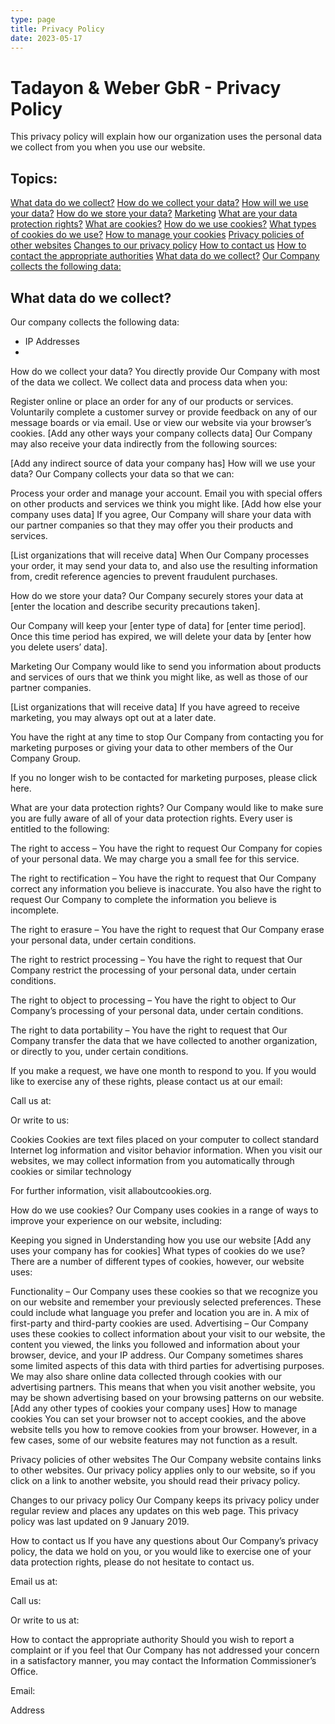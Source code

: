 ```yaml
---
type: page
title: Privacy Policy
date: 2023-05-17
---
```


# Tadayon & Weber GbR - Privacy Policy
This privacy policy will explain how our organization uses the personal
data we collect from you when you use our website.

## Topics:
[What data do we collect?]()
[How do we collect your data?]()
[How will we use your data?]()
[How do we store your data?]()
[Marketing]()
[What are your data protection rights?]()
[What are cookies?]()
[How do we use cookies?]()
[What types of cookies do we use?]()
[How to manage your cookies]()
[Privacy policies of other websites]()
[Changes to our privacy policy]()
[How to contact us]()
[How to contact the appropriate authorities]()
[What data do we collect?]()
[Our Company collects the following data:]()

## What data do we collect?
Our company collects the following data:
- IP Addresses
-  

How do we collect your data?
You directly provide Our Company with most of the data we collect. We collect data and process data when you:

Register online or place an order for any of our products or services.
Voluntarily complete a customer survey or provide feedback on any of our message boards or via email.
Use or view our website via your browser’s cookies.
[Add any other ways your company collects data]
Our Company may also receive your data indirectly from the following sources:

[Add any indirect source of data your company has]
How will we use your data?
Our Company collects your data so that we can:

Process your order and manage your account.
Email you with special offers on other products and services we think you might like.
[Add how else your company uses data]
If you agree, Our Company will share your data with our partner companies so that they may offer you their products and services.

[List organizations that will receive data]
When Our Company processes your order, it may send your data to, and also use the resulting information from, credit reference agencies to prevent fraudulent purchases.

How do we store your data?
Our Company securely stores your data at [enter the location and describe security precautions taken].

Our Company will keep your [enter type of data] for [enter time period]. Once this time period has expired, we will delete your data by [enter how you delete users’ data].

Marketing
Our Company would like to send you information about products and services of ours that we think you might like, as well as those of our partner companies.

[List organizations that will receive data]
If you have agreed to receive marketing, you may always opt out at a later date.

You have the right at any time to stop Our Company from contacting you for marketing purposes or giving your data to other members of the Our Company Group.

If you no longer wish to be contacted for marketing purposes, please click here.

What are your data protection rights?
Our Company would like to make sure you are fully aware of all of your data protection rights. Every user is entitled to the following:

The right to access – You have the right to request Our Company for copies of your personal data. We may charge you a small fee for this service.

The right to rectification – You have the right to request that Our Company correct any information you believe is inaccurate. You also have the right to request Our Company to complete the information you believe is incomplete.

The right to erasure – You have the right to request that Our Company erase your personal data, under certain conditions.

The right to restrict processing – You have the right to request that Our Company restrict the processing of your personal data, under certain conditions.

The right to object to processing – You have the right to object to Our Company’s processing of your personal data, under certain conditions.

The right to data portability – You have the right to request that Our Company transfer the data that we have collected to another organization, or directly to you, under certain conditions.

If you make a request, we have one month to respond to you. If you would like to exercise any of these rights, please contact us at our email:

Call us at:

Or write to us:

Cookies
Cookies are text files placed on your computer to collect standard Internet log information and visitor behavior information. When you visit our websites, we may collect information from you automatically through cookies or similar technology

For further information, visit allaboutcookies.org.

How do we use cookies?
Our Company uses cookies in a range of ways to improve your experience on our website, including:

Keeping you signed in
Understanding how you use our website
[Add any uses your company has for cookies]
What types of cookies do we use?
There are a number of different types of cookies, however, our website uses:

Functionality – Our Company uses these cookies so that we recognize you on our website and remember your previously selected preferences. These could include what language you prefer and location you are in. A mix of first-party and third-party cookies are used.
Advertising – Our Company uses these cookies to collect information about your visit to our website, the content you viewed, the links you followed and information about your browser, device, and your IP address. Our Company sometimes shares some limited aspects of this data with third parties for advertising purposes. We may also share online data collected through cookies with our advertising partners. This means that when you visit another website, you may be shown advertising based on your browsing patterns on our website.
[Add any other types of cookies your company uses]
How to manage cookies
You can set your browser not to accept cookies, and the above website tells you how to remove cookies from your browser. However, in a few cases, some of our website features may not function as a result.

Privacy policies of other websites
The Our Company website contains links to other websites. Our privacy policy applies only to our website, so if you click on a link to another website, you should read their privacy policy.

Changes to our privacy policy
Our Company keeps its privacy policy under regular review and places any updates on this web page. This privacy policy was last updated on 9 January 2019.

How to contact us
If you have any questions about Our Company’s privacy policy, the data we hold on you, or you would like to exercise one of your data protection rights, please do not hesitate to contact us.

Email us at:

Call us:

Or write to us at:

How to contact the appropriate authority
Should you wish to report a complaint or if you feel that Our Company has not addressed your concern in a satisfactory manner, you may contact the Information Commissioner’s Office.

Email:

Address